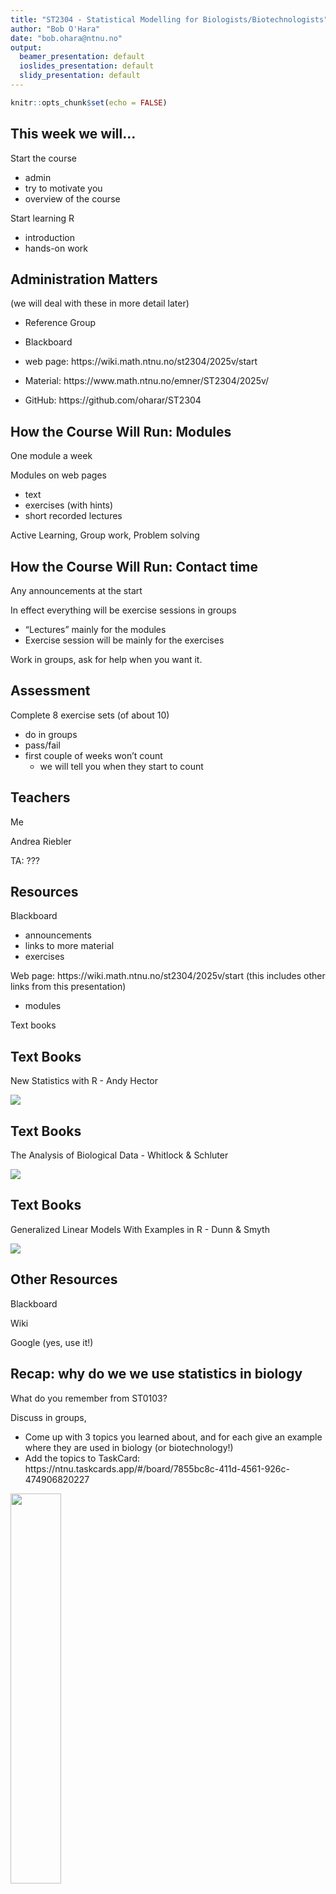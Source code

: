 ```yaml
---
title: "ST2304 - Statistical Modelling for Biologists/Biotechnologists"
author: "Bob O'Hara"
date: "bob.ohara@ntnu.no"
output:
  beamer_presentation: default
  ioslides_presentation: default
  slidy_presentation: default
---
```


```r
knitr::opts_chunk$set(echo = FALSE)
```

## This week we will...

Start the course

- admin 
- try to motivate you
- overview of the course

Start learning R

- introduction
- hands-on work

## Administration Matters

<!---
By the end of the lecture the students should be able to
- explain what a statistical model is 
- say where statistics fits in the process of doing science 
(these are pretty crap!)
By the end of the practical the students should be able to run R and use simple commands
(basically, quick demo of R and then run through Mette’s examples)
--->
(we will deal with these in more detail later)

- Reference Group

- Blackboard
- web page: https://wiki.math.ntnu.no/st2304/2025v/start
- Material: https://www.math.ntnu.no/emner/ST2304/2025v/
- GitHub: https://github.com/oharar/ST2304


## How the Course Will Run: Modules

<!---
By the end of the lecture the students should be able to
- explain what a statistical model is 
- say where statistics fits in the process of doing science 
(these are pretty crap!)
By the end of the practical the students should be able to run R and use simple commands
(basically, quick demo of R and then run through Mette’s examples)
--->

One module a week 

Modules on web pages

- text
- exercises (with hints)
- short recorded lectures

Active Learning, Group work, Problem solving

## How the Course Will Run: Contact time

Any announcements at the start

In effect everything will be exercise sessions in groups

- "Lectures" mainly for the modules
-  Exercise session will be mainly for the exercises

Work in groups, ask for help when you want it.


## Assessment

Complete 8 exercise sets (of about 10)

- do in groups
- pass/fail
- first couple of weeks won't count 
    - we will tell you when they start to count

<!---
## Virtual or in Person?

https://www.menti.com/al6sim51dgx9

![](mentimeter_qr_codeVirtual.png){height=70%}
--->

## Teachers

Me

Andrea Riebler

TA: ???


## Resources

Blackboard

- announcements
- links to more material
- exercises

Web page: https://wiki.math.ntnu.no/st2304/2025v/start 
(this includes other links from this presentation)

- modules

Text books

## Text Books

New Statistics with R
 - Andy Hector
 
![](NewStatsWR2ndEd.jpg)

## Text Books
The Analysis of Biological Data
- Whitlock & Schluter

![](WhitlockSchluter.jpg)

## Text Books

Generalized Linear Models With Examples in R
- Dunn & Smyth

![](DunnSmyth.jpeg)

## Other Resources

Blackboard

Wiki

Google (yes, use it!)

## Recap: why do we we use statistics in biology

What do you remember from ST0103?

Discuss in groups, 

- Come up with 3 topics you learned about, and for each give an example where they are used in biology (or biotechnology!)
- Add the topics to TaskCard: https://ntnu.taskcards.app/#/board/7855bc8c-411d-4561-926c-474906820227


![](/Users/robertoh/Downloads/https___ntnu.taskcards.app_#_board_7855bc8c-411d-4561-926c-474906820227_token=140a75f0-9c9c-4bc7-a1d4-3eac9203b1e2.png){width=40%}

<!---
Begin with a recap of why we use statistics in biology inc. an in-lecture exercise on what they can remember from before christmas, as we assume they don’t think about stats in the holiday.
--->

## .


<!---
## Introduction: Skills and Philosophy

Intro to this course. Cover the general philosophy of modelling and how this might differ to before. Maybe get them to think about it in groups too. Introduce idea of programming here.
--->

## What we are aiming for

We want you to be able to analyse your own data (and understand what you are doing!)
<!--- should re-write these --->

- fit the right models to data
- assess if the model is any good
- compare models and decide which is ‘best’
- interpret the models

## Types of model I: Linear models (regression, ANOVA)

```r
Brains <- read.csv("BirdBrains.csv")

Yields <- read.csv("https://www.math.ntnu.no/emner/ST2304/2019v/Week8/Hoosfield_Yields.csv")

Yields$FYM.stopped <- Yields$Treatment=="FYM.stopped" # TRUE = 1
Yields$FYM <- Yields$Treatment=="FYM" # TRUE = 1
Yields$After1970 <- Yields$StartYear>1969 # create dummy variable

Fdata <- Yields[Yields$Treatment%in%c("FYM", "Fertiliser"),]
model1 <- lm(yield ~ Treatment + After1970, data=Fdata) # fit model

PredData <- expand.grid(Treatment=unique(Fdata$Treatment), After1970=unique(Fdata$After1970))
PredData$Pred <- predict(model1, newdata=PredData)
Colours <- c("blue", "darkgreen") # these are the colours used in the plot. Fee free to change them!

par(cex=1.5, mfrow=c(1,2))
plot(Brains$logBodyMass, Brains$logBrainMass, pch=1, col="darkgreen", 
     xlab="log Body Mass", ylab="log Brain Mass")

plot(jitter(0+Fdata$After1970, factor=0.2), Fdata$yield,
       col=Colours[1+Fdata$FYM], ylim=range(Fdata$yield), xaxt="n", xlim=c(-0.2,1.2),
     xlab="", ylab="Yield")
points(PredData$After1970, PredData$Pred, col=Colours[1+(PredData$Treatment=="FYM")], pch=4, cex=2)
segments(PredData$After1970[!PredData$After1970], PredData$Pred[!PredData$After1970],
         PredData$After1970[PredData$After1970], PredData$Pred[PredData$After1970],
         col=Colours[1+(PredData$Treatment=="FYM")])
axis(1, c("Before\n1970", "After\n1970"), at=0:1, padj=1)

```


## Types of model I: Generalised Linear models

<!--- NEED MORE NICE PICTURES --->

When things aren't normal

- binary (e.g. survive/died)
- counts (e.g. how many sparrows are there?)

```r
Bumpus <- read.csv("BumpusData.csv")
Bumpus$StatF <- 0.5+((Bumpus$Status=="Alive")-0.5)*(1-runif(nrow(Bumpus), 0, 0.2))

par(cex=1.5)
plot(jitter(Bumpus$Total.Length), Bumpus$StatF, pch=16, col=c("pink", "lightblue")[1+(Bumpus$Sex=="Male")], 
     xlab="Total Length (mm)", ylab="Survived", yaxt="n")
legend(157, 0.7, c("Female", "Male"), fill=c("pink", "lightblue"))
axis(2, at=c(0,1))

```

<!--- Need to link to biology --->


## How do we get there?

Need some theory (likelihood) and to know how to write the models in the computer (R)


```r

library(png)
Rlogo <- readPNG(system.file("img","Rlogo.png",package="png"))
cex.logo <- 0.8

par(mar=rep(0,4), cex=2, lwd=2)
plot(0,0, type="n", xlim=c(0,1), ylim=c(0,1))
text(0.9, 0.5, "GLM")
text(0.6, 0.5, "Linear\nModel")
text(0.2, 0.2, "Likelihood")
# text(0.2, 0.8, "R")
rasterImage(Rlogo,
            0.2 - cex.logo*dim(Rlogo)[1]/1000,
            0.8 - cex.logo*dim(Rlogo)[2]/1000,
            0.2 + cex.logo*dim(Rlogo)[1]/1000,
            0.8 + cex.logo*dim(Rlogo)[2]/1000)
arrows(x0=0.25, y0=0.75, x1=0.5, y1=0.55)
arrows(x0=0.25, y0=0.25, x1=0.5, y1=0.45)
arrows(x0=0.7, y0=0.5, x1=0.85, y1=0.5)

```

Then can start modelling. linear models is complicated regression 

GLMs are complicated linear models

## Likelihood

The statistical framework to do this

Likelihood = probability of the data

- means we can write everything as probabilities

## R

The stats package we will use

- free, most commonly used
- more shortly


## Course Structure

<!---

Overview of the structure of the course i.e. what we will cover and what order, how the lectures will work and exercises and website and tools and R (so explain exactly how the programming fits in). Maybe even show what an exam looks like and where they can find them. If it is a digital exam, tell them now. 

- Explain how what we do relates to biology and biotechnology and what we expect of them i.e. applied skills etc.
- Discuss some teaching methods a bit more, like focus on group work and problem solving to reach the goals you just mentioned.
- Then go into the intro to R. (They shouldn’t be surprised because this should be detailed in the into at point 3). 
- The R part should cover what R is, what R studio is (like last year), maybe including the orientation slides I did last year. Then have a section on getting help in R and on google and explain none of us as masters, it is a tool, not something you memorise. Then give a demo of some cool things but don’t show all the code on slides. 
--->

Weeks 1-3: Likelihood and R

- statistical theory, and programming
- the background you will need to understand what follows, and to do it

Weeks 4-10: Linear models (regression, ANOVA)

- fitting straight lines

Weeks 11-13: Generalised Linear models

- fitting straight lines to different types of data

